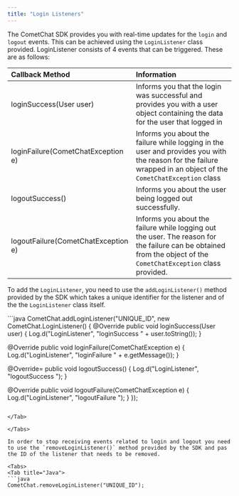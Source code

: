 ```yaml
---
title: "Login Listeners"
---
```




The CometChat SDK provides you with real-time updates for the `login` and `logout` events. This can be achieved using the `LoginListener` class provided. LoginListener consists of 4 events that can be triggered. These are as follows:

| Callback Method                     | Information                                                                                                                                                      |
| :----------------------------------- | :---------------------------------------------------------------------------------------------------------------------------------------------------------------- |
| loginSuccess(User user)             | Informs you that the login was successful and provides you with a user object containing the data for the user that logged in                                    |
| loginFailure(CometChatException e)  | Informs you about the failure while logging in the user and provides you with the reason for the failure wrapped in an object of the `CometChatException` class  |
| logoutSuccess()                     | Informs you about the user being logged out successfully.                                                                                                        |
| logoutFailure(CometChatException e) | Informs you about the failure while logging out the user. The reason for the failure can be obtained from the object of the `CometChatException` class provided. |

To add the `LoginListener`, you need to use the `addLoginListener()` method provided by the SDK which takes a unique identifier for the listener and of the the `LoginListener` class itself.

<Tabs>
<Tab title="Java">
```java
CometChat.addLoginListener("UNIQUE_ID", new CometChat.LoginListener() {
  @Override
    public void loginSuccess(User user) {
    Log.d("LoginListener", "loginSuccess " + user.toString());
  }

  @Override
    public void loginFailure(CometChatException e) {
    Log.d("LoginListener", "loginFailure " + e.getMessage());
  }
  
  @Override=
    public void logoutSuccess() {
    Log.d("LoginListener", "logoutSuccess ");
  }

  @Override
    public void logoutFailure(CometChatException e) {
  	Log.d("LoginListener", "logoutFailure ");
  }
});
```

</Tab>

</Tabs>

In order to stop receiving events related to login and logout you need to use the `removeLoginListener()` method provided by the SDK and pas the ID of the listener that needs to be removed.

<Tabs>
<Tab title="Java">
```java
CometChat.removeLoginListener("UNIQUE_ID");
```

</Tab>

</Tabs>
